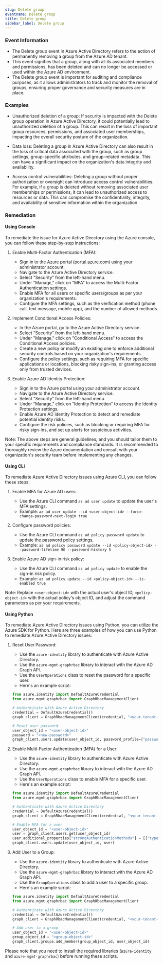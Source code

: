 ```yaml
--- 
slug: Delete group
eventname: Delete group
title: Delete group
sidebar_label: Delete group
---
```

                       
### Event Information

- The Delete group event in Azure Active Directory refers to the action of permanently removing a group from the Azure AD tenant.
- This event signifies that a group, along with all its associated members and permissions, has been deleted and can no longer be accessed or used within the Azure AD environment.
- The Delete group event is important for auditing and compliance purposes, as it allows administrators to track and monitor the removal of groups, ensuring proper governance and security measures are in place.


### Examples

- Unauthorized deletion of a group: If security is impacted with the Delete group operation in Azure Active Directory, it could potentially lead to unauthorized deletion of a group. This can result in the loss of important group resources, permissions, and associated user memberships, impacting the overall security posture of the organization.

- Data loss: Deleting a group in Azure Active Directory can also result in the loss of critical data associated with the group, such as group settings, group-specific attributes, and group-related metadata. This can have a significant impact on the organization's data integrity and availability.

- Access control vulnerabilities: Deleting a group without proper authorization or oversight can introduce access control vulnerabilities. For example, if a group is deleted without removing associated user memberships or permissions, it can lead to unauthorized access to resources or data. This can compromise the confidentiality, integrity, and availability of sensitive information within the organization.

### Remediation

#### Using Console

To remediate the issue for Azure Active Directory using the Azure console, you can follow these step-by-step instructions:

1. Enable Multi-Factor Authentication (MFA):
   - Sign in to the Azure portal (portal.azure.com) using your administrator account.
   - Navigate to the Azure Active Directory service.
   - Select "Security" from the left-hand menu.
   - Under "Manage," click on "MFA" to access the Multi-Factor Authentication settings.
   - Enable MFA for all users or specific users/groups as per your organization's requirements.
   - Configure the MFA settings, such as the verification method (phone call, text message, mobile app), and the number of allowed methods.

2. Implement Conditional Access Policies:
   - In the Azure portal, go to the Azure Active Directory service.
   - Select "Security" from the left-hand menu.
   - Under "Manage," click on "Conditional Access" to access the Conditional Access policies.
   - Create a new policy or modify an existing one to enforce additional security controls based on your organization's requirements.
   - Configure the policy settings, such as requiring MFA for specific applications or locations, blocking risky sign-ins, or granting access only from trusted devices.

3. Enable Azure AD Identity Protection:
   - Sign in to the Azure portal using your administrator account.
   - Navigate to the Azure Active Directory service.
   - Select "Security" from the left-hand menu.
   - Under "Manage," click on "Identity Protection" to access the Identity Protection settings.
   - Enable Azure AD Identity Protection to detect and remediate potential identity risks.
   - Configure the risk policies, such as blocking or requiring MFA for risky sign-ins, and set up alerts for suspicious activities.

Note: The above steps are general guidelines, and you should tailor them to your specific requirements and compliance standards. It is recommended to thoroughly review the Azure documentation and consult with your organization's security team before implementing any changes.

#### Using CLI

To remediate Azure Active Directory issues using Azure CLI, you can follow these steps:

1. Enable MFA for Azure AD users:
   - Use the Azure CLI command `az ad user update` to update the user's MFA settings.
   - Example: `az ad user update --id <user-object-id> --force-change-password-next-login true`

2. Configure password policies:
   - Use the Azure CLI command `az ad policy password update` to update the password policy settings.
   - Example: `az ad policy password update --id <policy-object-id> --password-lifetime 90 --password-history 5`

3. Enable Azure AD sign-in risk policy:
   - Use the Azure CLI command `az ad policy update` to enable the sign-in risk policy.
   - Example: `az ad policy update --id <policy-object-id> --is-enabled true`

Note: Replace `<user-object-id>` with the actual user's object ID, `<policy-object-id>` with the actual policy's object ID, and adjust the command parameters as per your requirements.

#### Using Python

To remediate Azure Active Directory issues using Python, you can utilize the Azure SDK for Python. Here are three examples of how you can use Python to remediate Azure Active Directory issues:

1. Reset User Password:
   - Use the `azure-identity` library to authenticate with Azure Active Directory.
   - Use the `azure-mgmt-graphrbac` library to interact with the Azure AD Graph API.
   - Use the `UserOperations` class to reset the password for a specific user.
   - Here's an example script:

   ```python
   from azure.identity import DefaultAzureCredential
   from azure.mgmt.graphrbac import GraphRbacManagementClient

   # Authenticate with Azure Active Directory
   credential = DefaultAzureCredential()
   graph_client = GraphRbacManagementClient(credential, "<your-tenant-id>")

   # Reset user password
   user_object_id = "<user-object-id>"
   password = "<new-password>"
   graph_client.users.update(user_object_id, password_profile={"password": password})
   ```

2. Enable Multi-Factor Authentication (MFA) for a User:
   - Use the `azure-identity` library to authenticate with Azure Active Directory.
   - Use the `azure-mgmt-graphrbac` library to interact with the Azure AD Graph API.
   - Use the `UserOperations` class to enable MFA for a specific user.
   - Here's an example script:

   ```python
   from azure.identity import DefaultAzureCredential
   from azure.mgmt.graphrbac import GraphRbacManagementClient

   # Authenticate with Azure Active Directory
   credential = DefaultAzureCredential()
   graph_client = GraphRbacManagementClient(credential, "<your-tenant-id>")

   # Enable MFA for a user
   user_object_id = "<user-object-id>"
   user = graph_client.users.get(user_object_id)
   user.additional_properties["strongAuthenticationMethods"] = [{"type": "microsoftAuthenticator"}]
   graph_client.users.update(user_object_id, user)
   ```

3. Add User to a Group:
   - Use the `azure-identity` library to authenticate with Azure Active Directory.
   - Use the `azure-mgmt-graphrbac` library to interact with the Azure AD Graph API.
   - Use the `GroupOperations` class to add a user to a specific group.
   - Here's an example script:

   ```python
   from azure.identity import DefaultAzureCredential
   from azure.mgmt.graphrbac import GraphRbacManagementClient

   # Authenticate with Azure Active Directory
   credential = DefaultAzureCredential()
   graph_client = GraphRbacManagementClient(credential, "<your-tenant-id>")

   # Add user to a group
   user_object_id = "<user-object-id>"
   group_object_id = "<group-object-id>"
   graph_client.groups.add_member(group_object_id, user_object_id)
   ```

Please note that you need to install the required libraries (`azure-identity` and `azure-mgmt-graphrbac`) before running these scripts.


 
